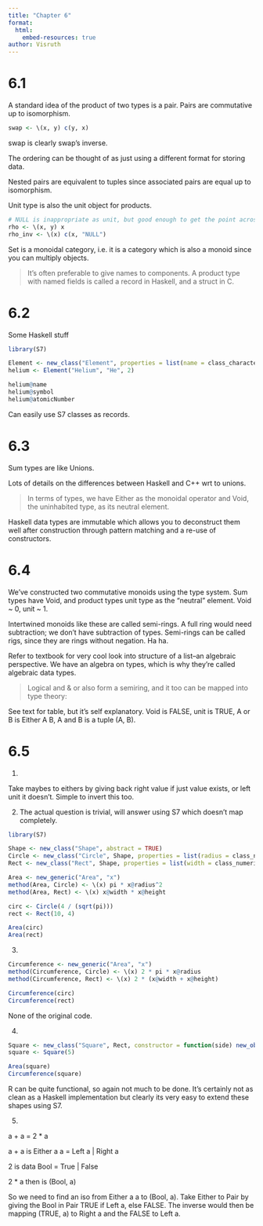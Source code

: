 ```yaml
---
title: "Chapter 6"
format: 
  html:
    embed-resources: true
author: Visruth
---
```


# 6.1

A standard idea of the product of two types is a pair. Pairs are commutative up to isomorphism.

```r
swap <- \(x, y) c(y, x)
```

swap is clearly swap's inverse.

The ordering can be thought of as just using a different format for storing data.

Nested pairs are equivalent to tuples since associated pairs are equal up to isomorphism.

Unit type is also the unit object for products.


```r
# NULL is inappropriate as unit, but good enough to get the point across
rho <- \(x, y) x
rho_inv <- \(x) c(x, "NULL")
```

Set is a monoidal category, i.e. it is a category which is also a monoid since you can multiply objects.

> It’s often preferable to give names to components. A product type with named fields is called a record in Haskell, and a struct in C. 

# 6.2

Some Haskell stuff

```r
library(S7)

Element <- new_class("Element", properties = list(name = class_character, symbol = class_character, atomicNumber = class_numeric))
helium <- Element("Helium", "He", 2)

helium@name
helium@symbol
helium@atomicNumber
```

Can easily use S7 classes as records.

# 6.3

Sum types are like Unions.

Lots of details on the differences between Haskell and C++ wrt to unions.

> In terms of types, we have Either as the monoidal operator and Void, the uninhabited type, as its neutral element.

Haskell data types are immutable which allows you to deconstruct them well after construction through pattern matching and a re-use of constructors.

# 6.4

We've constructed two commutative monoids using the type system. Sum types have Void, and product types unit type as the "neutral" element. Void ~ 0, unit ~ 1.

Intertwined monoids like these are called semi-rings. A full ring would need subtraction; we don't have subtraction of types. Semi-rings can be called rigs, since they are rings without negation. Ha ha.

Refer to textbook for very cool look into structure of a list--an algebraic perspective. We have an algebra on types, which is why they're called algebraic data types.

> Logical and & or also form a semiring, and it too can be mapped into type theory: 

See text for table, but it's self explanatory. Void is FALSE, unit is TRUE, A or B is Either A B, A and B is a tuple (A, B).

# 6.5

1.

Take maybes to eithers by giving back right value if just value exists, or left unit it doesn't. Simple to invert this too.

2.
The actual question is trivial, will answer using S7 which doesn't map completely.

```r
library(S7)

Shape <- new_class("Shape", abstract = TRUE)
Circle <- new_class("Circle", Shape, properties = list(radius = class_numeric))
Rect <- new_class("Rect", Shape, properties = list(width = class_numeric, height = class_numeric))

Area <- new_generic("Area", "x")
method(Area, Circle) <- \(x) pi * x@radius^2
method(Area, Rect) <- \(x) x@width * x@height

circ <- Circle(4 / (sqrt(pi)))
rect <- Rect(10, 4)

Area(circ)
Area(rect)
```

3.

```r
Circumference <- new_generic("Area", "x")
method(Circumference, Circle) <- \(x) 2 * pi * x@radius
method(Circumference, Rect) <- \(x) 2 * (x@width + x@height)

Circumference(circ)
Circumference(rect)
```

None of the original code.

4.

```r
Square <- new_class("Square", Rect, constructor = function(side) new_object(Rect, width = side, height = side))
square <- Square(5)

Area(square)
Circumference(square)
```

R can be quite functional, so again not much to be done. It's certainly not as clean as a Haskell implementation but clearly its very easy to extend these shapes using S7.

5.

a + a = 2 * a

a + a is Either a a = Left a | Right a

2 is data Bool = True | False 

2 * a then is (Bool, a)

So we need to find an iso from Either a a to (Bool, a). Take Either to Pair by giving the Bool in Pair TRUE if Left a, else FALSE. The inverse would then be mapping (TRUE, a) to Right a and the FALSE to Left a.

